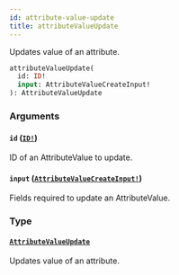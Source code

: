 ```yaml
---
id: attribute-value-update
title: attributeValueUpdate
---
```


Updates value of an attribute.

```graphql
attributeValueUpdate(
  id: ID!
  input: AttributeValueCreateInput!
): AttributeValueUpdate

```

### Arguments

#### `id` ([`ID!`](/developer/api-reference/scalars/id.mdx))

ID of an AttributeValue to update.

#### `input` ([`AttributeValueCreateInput!`](/developer/api-reference/inputs/attribute-value-create-input.mdx))

Fields required to update an AttributeValue.

### Type

#### [`AttributeValueUpdate`](/developer/api-reference/objects/attribute-value-update.mdx)

Updates value of an attribute.
